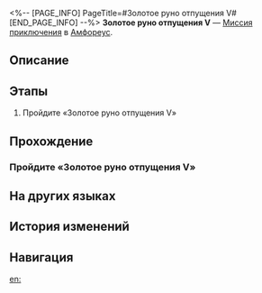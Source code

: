 <%-- [PAGE_INFO]
PageTitle=#Золотое руно отпущения V#
[END_PAGE_INFO] --%>
{{Дополнить|Диалоги.}}
{{Миссия Инфобокс
|id              = 8030114
|Название        = 
|Изображение     = Миссия Золотое руно отпущения V.png
|Тип             = Миссия приключения
|Событие         = 
|Глава           = 
|Условия         = 
|Персонажи       = Первопроходец
|СтартЛокация    = [[Амфореус]] — [[Золотое руно отпущения V]]
|Мир             = Амфореус
|Предыдущая      = 
|Следующая       = 
|Награды         = 
}}
'''Золотое руно отпущения V''' — [[Миссия приключения]] в [[Амфореус]].

==Описание==
{{Описание|<!--официальное описание из Перекрёстка судеб-->}}

==Этапы==
# Пройдите «Золотое руно отпущения V»

==Прохождение==
{{Дополнить}}
===Пройдите «Золотое руно отпущения V»===
{{Описание миссии|тип=Миссия приключения|локация=Золотое руно отпущения V|Все комнаты гипогея надёжно запечатаны. Эта находится под защитой золотого руна отпущения. Продолжить путь можно, лишь пройдя испытание.}}
{{Диалог Начало}}

{{Диалог Конец}}

==На других языках==
{{На других языках
|en   = Golden Scapegoat: Room V
|zhs  = 黄金替罪羊-房间Ⅴ
|zht  = 黃金替罪羔羊-房間Ⅴ
|ja   = 黄金のスケープゴート：部屋V
|ko   = 황금 희생양-방Ⅴ
|es   = Chivo expiatorio dorado: sala V
|fr   = Salle V du Bouc émissaire doré
|ru   = Золотое руно отпущения V
|th   = แพะรับบาปทองคำ: ห้อง V
|vi   = Con Dê Gánh Tội Vàng: Phòng V
|de   = Goldener Sündenbock: Raum V
|id   = Kambing Hitam Emas: Ruangan V
|pt   = Bode Expiatório Dourado: Sala V
}}

==История изменений==
{{История изменений|3.5}}

==Навигация==
{{Миссия приключения Навбокс|Глава }}

[[en:]]
